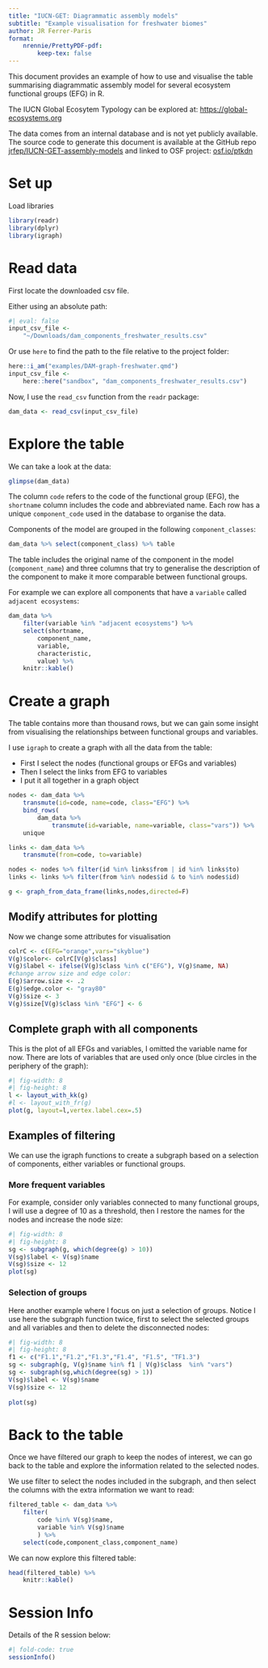 ```yaml
---
title: "IUCN-GET: Diagrammatic assembly models"
subtitle: "Example visualisation for freshwater biomes"
author: JR Ferrer-Paris
format: 
    nrennie/PrettyPDF-pdf:
        keep-tex: false
---
```


This document provides an example of how to use and visualise the table summarising diagrammatic assembly model for several ecosystem functional groups (EFG) in R. 

The IUCN Global Ecosytem Typology can be explored at: [https://global-ecosystems.org](https://global-ecosystems.org)

The data comes from an internal database and is not yet publicly available. The source code to generate this document is available at the GitHub repo [jrfep/IUCN-GET-assembly-models](https://github.com/jrfep/IUCN-GET-assembly-models) and linked to OSF project: [osf.io/ptkdn](https://osf.io/ptkdn/)

# Set up

 Load libraries

```r
library(readr)
library(dplyr)
library(igraph)
```

# Read data 

First locate the downloaded csv file.

Either using an absolute path:
```r
#| eval: false
input_csv_file <- 
    "~/Downloads/dam_components_freshwater_results.csv"
```

Or use `here` to find the path to the file relative to the project folder:

```r
here::i_am("examples/DAM-graph-freshwater.qmd")
input_csv_file <-
    here::here("sandbox", "dam_components_freshwater_results.csv")
```

Now, I use the `read_csv` function from the `readr` package:  

```r
dam_data <- read_csv(input_csv_file)
```

# Explore the table  

We can take a look at the data:
```r
glimpse(dam_data)
```

The column `code` refers to the code of the functional group (EFG), the `shortname` column includes the code and abbreviated name. Each row has a unique `component_code` used in the database to organise the data. 

Components of the model are grouped in the following `component_classes`:

```r
dam_data %>% select(component_class) %>% table
```

The table includes the original name of the component in the model (`component_name`) and three columns that try to generalise the description of the component to make it more comparable between functional groups. 

For example we can explore all components that have a `variable` called `adjacent ecosystems`:

```r
dam_data %>% 
    filter(variable %in% "adjacent ecosystems") %>% 
    select(shortname,
        component_name, 
        variable, 
        characteristic, 
        value) %>%
    knitr::kable()

```

# Create a graph

The table contains more than thousand rows, but we can gain some insight from visualising the relationships between functional groups and variables.

I use `igraph` to create a graph with all the data from the table:

- First I select the nodes (functional groups or EFGs and variables)
- Then I select the links from EFG to variables
- I put it all together in a graph object

```r
nodes <- dam_data %>% 
    transmute(id=code, name=code, class="EFG") %>% 
    bind_rows(
        dam_data %>% 
            transmute(id=variable, name=variable, class="vars")) %>%
    unique

links <- dam_data %>% 
    transmute(from=code, to=variable)

nodes <- nodes %>% filter(id %in% links$from | id %in% links$to)
links <- links %>% filter(from %in% nodes$id & to %in% nodes$id)

g <- graph_from_data_frame(links,nodes,directed=F)

```

## Modify attributes for plotting

Now we change some attributes for visualisation

```r
colrC <- c(EFG="orange",vars="skyblue")
V(g)$color<- colrC[V(g)$class]
V(g)$label <- ifelse(V(g)$class %in% c("EFG"), V(g)$name, NA)
#change arrow size and edge color:
E(g)$arrow.size <- .2
E(g)$edge.color <- "gray80"
V(g)$size <- 3
V(g)$size[V(g)$class %in% "EFG"] <- 6
```

## Complete graph with all components

This is the plot of all EFGs and variables, I omitted the variable name for now. There are lots of variables that are used only once (blue circles in the periphery of the graph):

```r
#| fig-width: 8
#| fig-height: 8
l <- layout_with_kk(g)
#l <- layout_with_fr(g)
plot(g, layout=l,vertex.label.cex=.5)
```

## Examples of filtering 
We can use the igraph functions to create a subgraph based on a selection of components, either variables or functional groups.

### More frequent variables

For example, consider only variables connected to many functional groups, I will use a degree of 10 as a threshold, then I restore the names for the nodes and increase the node size:

```r
#| fig-width: 8
#| fig-height: 8
sg <- subgraph(g, which(degree(g) > 10))
V(sg)$label <- V(sg)$name
V(sg)$size <- 12
plot(sg)
```

### Selection of groups
Here another example where I focus on just a selection of groups. Notice I use here the subgraph function twice, first to select the selected groups and  all variables and then to delete the disconnected nodes: 

```r
#| fig-width: 8
#| fig-height: 8
f1 <- c("F1.1","F1.2","F1.3","F1.4", "F1.5", "TF1.3")
sg <- subgraph(g, V(g)$name %in% f1 | V(g)$class  %in% "vars")
sg <- subgraph(sg,which(degree(sg) > 1))
V(sg)$label <- V(sg)$name
V(sg)$size <- 12
    
plot(sg)
```

# Back to the table

Once we have filtered our graph to keep the nodes of interest, we can go back to the table and explore the information related to the selected nodes.

We use filter to select the nodes included in the subgraph, and then select the columns with the extra information we want to read:

```r
filtered_table <- dam_data %>% 
    filter(
        code %in% V(sg)$name, 
        variable %in% V(sg)$name
        ) %>% 
    select(code,component_class,component_name)
```

We can now explore this filtered table:

```r
head(filtered_table) %>%
    knitr::kable()
```

# Session Info

Details of the R session below:

```r
#| fold-code: true
sessionInfo()
```
